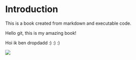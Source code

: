 # Introduction

This is a book created from markdown and executable code.

Hello git, this is my amazing book!


Hoi ik ben dropdadd :) :) :)

![](images/wallpaperflare.com_wallpaper.jpg){fig-alt="'The Fallen Angel' by Alexandre Cabanel"}
